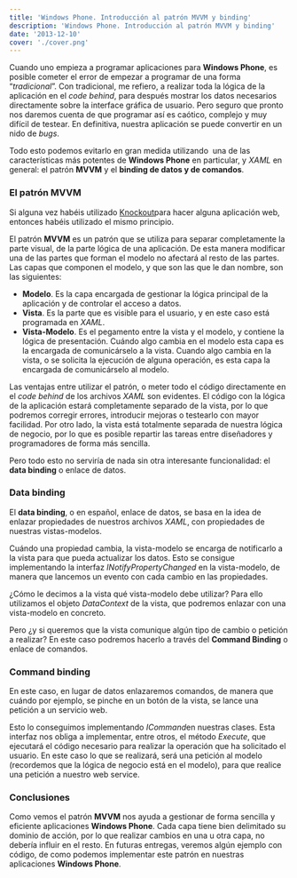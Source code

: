 ```yaml
---
title: 'Windows Phone. Introducción al patrón MVVM y binding'
description: 'Windows Phone. Introducción al patrón MVVM y binding'
date: '2013-12-10'
cover: './cover.png'
---
```


Cuando uno empieza a programar aplicaciones para **Windows Phone**, es
posible cometer el error de empezar a programar de una forma
“*tradicional*”. Con tradicional, me refiero, a realizar toda la lógica
de la aplicación en el *code behind*, para después mostrar los datos
necesarios directamente sobre la interface gráfica de usuario. Pero
seguro que pronto nos daremos cuenta de que programar así es caótico,
complejo y muy difícil de testear. En definitiva, nuestra aplicación se
puede convertir en un nido de *bugs*.

Todo esto podemos evitarlo en gran medida utilizando  una de las
características más potentes de **Windows Phone** en particular, y *XAML*
en general: el patrón **MVVM** y el **binding de datos y de comandos**.

### El patrón MVVM

Si alguna vez habéis utilizado
[Knockout](http://knockoutjs.com/ "Enlace a Knockout ")para hacer alguna
aplicación web, entonces habéis utilizado el mismo principio. 

El patrón **MVVM** es un patrón que se utiliza para separar
completamente la parte visual, de la parte lógica de una aplicación. De
esta manera modificar una de las partes que forman el modelo no afectará
al resto de las partes. Las capas que componen el modelo, y que son las
que le dan nombre, son las siguientes:

-   **Modelo**. Es la capa encargada de gestionar la lógica principal de la aplicación y de controlar el acceso a datos.
-   **Vista**. Es la parte que es visible para el usuario, y en este caso está programada en *XAML*.
-   **Vista-Modelo**. Es el pegamento entre la vista y el modelo, y contiene la lógica de presentación. Cuándo algo cambia en el modelo
    esta capa es la encargada de comunicárselo a la vista. Cuando algo cambia en la vista, o se solicita la ejecución de alguna operación,
    es esta capa la encargada de comunicárselo al modelo.

Las ventajas entre utilizar el patrón, o meter todo el código
directamente en el *code behind* de los archivos *XAML* son evidentes.
El código con la lógica de la aplicación estará completamente separado
de la vista, por lo que podremos corregir errores, introducir mejoras o
testearlo con mayor facilidad. Por otro lado, la vista está totalmente
separada de nuestra lógica de negocio, por lo que es posible repartir
las tareas entre diseñadores y programadores de forma más sencilla. 

Pero todo esto no serviría de nada sin otra interesante funcionalidad:
el **data binding** o enlace de datos.

### Data binding

El **data binding**, o en español, enlace de datos, se basa en la idea
de enlazar propiedades de nuestros archivos *XAML*, con propiedades de
nuestras vistas-modelos.

Cuándo una propiedad cambia, la vista-modelo se encarga de notificarlo a
la vista para que pueda actualizar los datos. Esto se consigue
implementando la interfaz *INotifyPropertyChanged* en la vista-modelo,
de manera que lancemos un evento con cada cambio en las propiedades.

¿Cómo le decimos a la vista qué vista-modelo debe utilizar? Para ello
utilizamos el objeto *DataContext* de la vista, que podremos enlazar con
una vista-modelo en concreto.

Pero ¿y si queremos que la vista comunique algún tipo de cambio o
petición a realizar? En este caso podremos hacerlo a través del
**Command Binding** o enlace de comandos.

### Command binding

En este caso, en lugar de datos enlazaremos comandos, de manera que
cuándo por ejemplo, se pinche en un botón de la vista, se lance una
petición a un servicio web.

Esto lo conseguimos implementando *ICommand*en nuestras clases. Esta
interfaz nos obliga a implementar, entre otros, el método *Execute*, que
ejecutará el código necesario para realizar la operación que ha
solicitado el usuario. En este caso lo que se realizará, será una
petición al modelo (recordemos que la lógica de negocio está en el
modelo), para que realice una petición a nuestro web service.

### Conclusiones

Como vemos el patrón **MVVM** nos ayuda a gestionar de forma sencilla y
eficiente aplicaciones **Windows Phone**. Cada capa tiene bien
delimitado su dominio de acción, por lo que realizar cambios en una u
otra capa, no debería influir en el resto. En futuras entregas, veremos
algún ejemplo con código, de como podemos implementar este patrón en
nuestras aplicaciones **Windows Phone**.